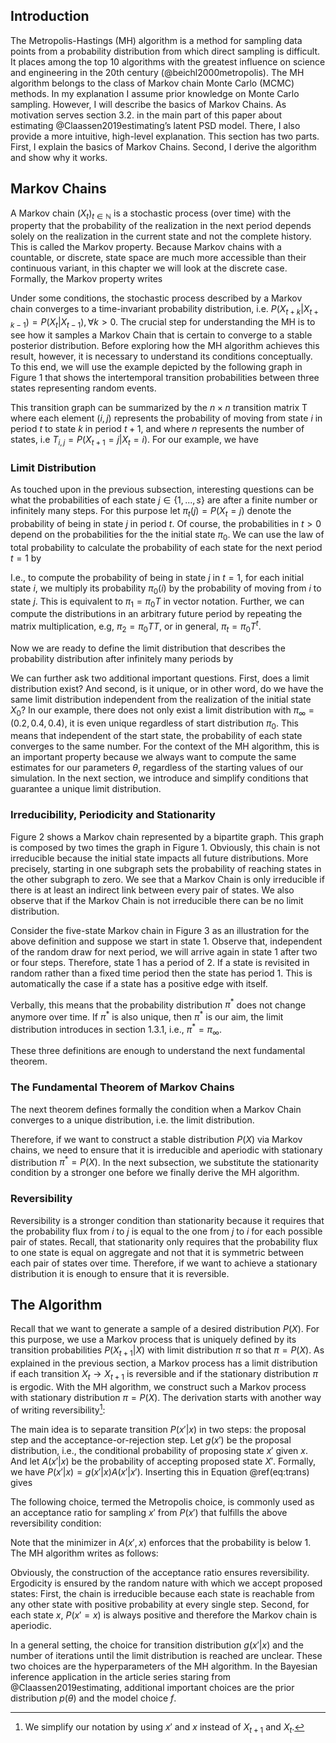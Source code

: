 ## Introduction

The Metropolis-Hastings (MH) algorithm is a method for sampling data points from a probability distribution from which direct sampling is difficult. It places among the top 10 algorithms with the greatest influence on science and engineering in the 20th century (@beichl2000metropolis). The MH algorithm belongs to the class of Markov chain Monte Carlo (MCMC) methods. In my explanation I assume prior knowledge on Monte Carlo sampling. However, I will describe the basics of Markov Chains. As motivation serves section 3.2. in the main part of this paper about estimating @Claassen2019estimating's latent PSD model. There, I also provide a more intuitive, high-level explanation. This section has two parts. First, I explain the basics of Markov Chains. Second, I derive the algorithm and show why it works.

## Markov Chains

A Markov chain $(X_t)_{t \in \mathbb{N}}$ is a stochastic process (over time) with the property that the probability of the realization in the next period depends solely on the realization in the current state and not the complete history. This is called the Markov property. Because Markov chains with a countable, or discrete, state space are much more accessible than their continuous variant, in this chapter we will look at the discrete case. Formally, the Markov property writes

\begin{equation}
(\#eq:markov-property)
P(X_{t+1} |X_{t}, X_{t-1}, ..., X_{0}) = P(X_{t+1} |X_{t}).
\end{equation}

\noindent
Under some conditions, the stochastic process described by a Markov chain converges to a time-invariant probability distribution, i.e. $P(X_{t+k} |X_{t+k-1}) = P(X_{t} |X_{t-1}), \forall k>0$. The crucial step for understanding the MH is to see how it samples a Markov Chain that is certain to converge to a stable posterior distribution. Before exploring how the MH algorithm achieves this result, however, it is necessary to understand its conditions conceptually. To this end, we will use the example depicted by the following graph in Figure 1 that shows the intertemporal transition probabilities between three states representing random events.


\begin{figure}[H]
(\#fig:ex1)


\centering

\begin{tikzpicture}[->,shorten >=1pt,auto,node distance=4cm,
                thick,main node/.style={circle,draw,font=\Large\bfseries}]

  \node[main node] (2) {2};
  \node[main node] (1) [below left of=2] {1};
  \node[main node] (3) [below right of=2] {3};

  \path
    (2) edge [loop above] node {0.1} (2)
        edge [bend left] node {0.9} (3)
    (1) edge [bend left] node {1} (2)
    (3) edge [bend left] node {0.6} (1)
        edge [bend left] node {0.4} (2);      
\end{tikzpicture}

\caption{Transition Graph for Markov Chain with 3 states.}
\end{figure}

\noindent
This transition graph can be summarized by the $n \times n$ transition matrix T where each element $(i,j)$ represents the probability of moving from state $i$ in period $t$ to state $k$ in period $t+1$, and where $n$ represents the number of states, i.e $T_{i,j} = P(X_{t+1}=j | X_t = i)$. For our example, we have

\begin{equation}
(\#eq:transition-matrix)
T=
\begin{pmatrix}
0 & 1 & 0\\
0 & 0.1 & 0.9\\
0.6 & 0.4 & 0
\end{pmatrix}
.
\end{equation}

### Limit Distribution

As touched upon in the previous subsection, interesting questions can be what the probabilities of each state $j \in \{1, ..., s\}$ are after a finite number or infinitely many steps. For this purpose let $\pi_t (j) = P(X_t = j)$ denote the probability of being in state $j$ in period $t$. Of course, the probabilities in $t>0$ depend on the probabilities for the  the initial state $\pi_0$. We can use the law of total probability to calculate the probability of each state for the next period $t=1$ by 

\begin{equation}
(\#eq:tot-prob)
P(X_1 = j) = \sum_{i=1}^{3} P(X_1 = j | X_0 = i) \pi_0(i).
\end{equation}

\noindent
I.e., to compute the probability of being in state $j$ in $t=1$, for each initial state $i$, we multiply its probability $\pi_0(i)$ by the probability of moving from $i$ to state $j$. This is equivalent to $\pi_1 = \pi_0 T$ in vector notation. Further, we can compute the distributions in an arbitrary future period by repeating the matrix multiplication, e.g, $\pi_2 = \pi_0 T T$, or in general, $\pi_t = \pi_0 T^t$.

Now we are ready to define the limit distribution that describes the probability distribution after infinitely many periods by

\begin{equation}
(\#eq:lim-dist)
\pi_{\infty} = lim_{t \rightarrow \infty} \pi_t = lim_{t \rightarrow \infty} \pi_0 T^t.
\end{equation}

\noindent
We can further ask two additional important questions. First, does a limit distribution exist? And second, is it unique, or in other word, do we have the same limit distribution independent from the realization of the initial state $X_0$? In our example, there does not only exist a limit distribution with $\pi_{\infty} = (0.2, 0.4, 0.4)$, it is even unique regardless of start distribution $\pi_0$. This means that independent of the start state, the probability of each state converges to the same number. For the context of the MH algorithm, this is an important property because we always want to compute the same estimates for our parameters $\theta$, regardless of the starting values of our simulation. In the next section, we introduce and simplify conditions that guarantee a unique limit distribution.

### Irreducibility, Periodicity and Stationarity

\begin{definition}
A Markov chain is called \textit{irreducible} if each state is reachable from any other state in a finite number of steps.
\end{definition}

\noindent
Figure 2 shows a Markov chain represented by a bipartite graph. This graph is composed by two times the graph in Figure 1. Obviously, this chain is not irreducible because the initial state impacts all future distributions. More precisely, starting in one subgraph sets the probability of reaching states in the other subgraph to zero. We see that a Markov Chain is only irreducible if there is at least an indirect link between every pair of states. We also observe that if the Markov Chain is not irreducible there can be no limit distribution.

\begin{figure}[H]
\label{fig:ex2}
\centering

\begin{tikzpicture}[->,shorten >=1pt,auto,node distance=3cm,thick,main node/.style={circle,draw,font=\Large\bfseries}]

  \node[main node] (2) {2};
  \node[main node] (1) [below left of=2] {1};
  \node[main node] (3) [below right of=2] {3};
  \node[main node] (4) [right of=3]{4};
  \node[main node] (5) [above right of=4] {5};
  \node[main node] (6) [below right of=5] {6};


  \path
    (2) edge [loop above] node {0.1} (2)
        edge [bend left] node {0.9} (3)
    (1) edge [bend left] node {1} (2)
    (3) edge [bend left] node {0.6} (1)
        edge [bend left] node {0.4} (2)
    (5) edge [loop above] node {0.1} (5)
        edge [bend left] node {0.9} (6)
    (4) edge [bend left] node {1} (5)
    (6) edge [bend left] node {0.6} (4)
        edge [bend left] node {0.4} (5); 
\end{tikzpicture}

\caption{Transition Graph for Irreducible Markov Chain.}

\end{figure}


\begin{definition}
A state $i$ has a period $k$ if the greatest common denominator of possible revisits is $k$. A Markov chain is \textit{aperiodic} if the period of all its states is 1.
\end{definition}

\noindent
Consider the five-state Markov chain in Figure 3 as an illustration for the above definition and suppose we start in state 1. Observe that, independent of the random draw for next period, we will arrive again in state 1 after two or four steps. Therefore, state 1 has a period of 2. If a state is revisited in random rather than a fixed time period then the state has period 1. This is automatically the case if a state has a positive edge with itself.

\begin{figure}[H]
\label{fig:ex3}
\centering

\begin{tikzpicture}[->,shorten >=1pt,auto,node distance=3cm,thick,main node/.style={circle,draw,font=\Large\bfseries}]
  
  
  	\node[main node] (1) {1}; 
  	\node[main node] (2) [right of=1] {2};
  	\node[main node] (3) [below of=1] {3};
  	\node[main node] (4) [left of=1] {4}; 	
  	\node[main node] (5) [left of=4] {5}; 	


   \path
    (1) edge [bend left] node {1/3} (2)
    (1) edge [bend left] node[right] {1/3} (3)
    (1) edge [bend left] node {1/3} (4)

    
    (2) edge [bend left] node {1} (1)
    
    (3) edge [bend left] node {1} (1)
    
    (4) edge [bend left] node {1} (5)
    (5) edge [bend left] node {1} (4)
    (4) edge [bend left] node {1} (1);



  \end{tikzpicture}
  
  \caption{Markov Chain with 2-periodic State 1}

\end{figure}


\begin{definition}
$\pi^*$ is the \textit{stationary distribution} of a Markov Chain with Transition matrix T if $\pi^* = \pi^* T$ and $\pi^*$ is a probability vector.
\end{definition}

\noindent
Verbally, this means that the probability distribution $\pi^*$ does not change anymore over time. If $\pi^*$ is also unique, then $\pi^*$ is our aim, the limit distribution introduces in section 1.3.1, i.e., $\pi^*=\pi_{\infty}$.

These three definitions are enough to understand the next fundamental theorem.

### The Fundamental Theorem of Markov Chains

The next theorem defines formally the condition when a Markov Chain converges to a unique distribution, i.e. the limit distribution.

\begin{theorem} (Fundamental Theorem of Markov Chains)
If a Markov chain is irreducible and aperiodic (called ergodic) then it has a stationary distribution $\pi^*$ that is unique ($\lim_{t \rightarrow \infty} P(X_t = i) = \pi_i^*, \forall i$).
\end{theorem}

\noindent
Therefore, if we want to construct a stable distribution $P(X)$ via Markov chains, we need to ensure that it is irreducible and aperiodic with stationary distribution $\pi^*=P(X)$. In the next subsection, we substitute the stationarity condition by a stronger one before we finally derive the MH algorithm.

### Reversibility

\begin{definition}
A Markov chain is \textit{reversible} if there is a probability distribution $\pi$ over its states such that $\pi(i) T_{ij} = \pi(j)T_{j,i}, \forall i,j$ (reversibility condition).
\end{definition}

\begin{theorem}
A sufficient condition for distribution $\pi^*$ to be a stationary distribution of a Markov chain with transition matrix T is that it fullfills the reversibility condition.
\end{theorem}

\begin{proof}
$\sum_i \pi(i) T_{i,j} = \sum_i \pi(j) T_{j,i} = \pi(j) \sum_i  T_{j,i} = \pi(j) \implies \pi T = \pi$
\end{proof}

\noindent
Reversibility is a stronger condition than stationarity because it requires that the probability flux from $i$ to $j$ is equal to the one from $j$ to $i$ for each possible pair of states. Recall, that stationarity only requires that the probability flux to one state is equal on aggregate and not that it is symmetric between each pair of states over time. Therefore, if we want to achieve a stationary distribution it is enough to ensure that it is reversible.


## The Algorithm

Recall that we want to generate a sample of a desired distribution $P(X)$. For
this purpose, we use a Markov process that is uniquely defined by its transition probabilities
$P(X_{t+1}|X)$ with limit distribution $\pi$ so that $\pi=P(X)$. As explained in the previous section, a Markov process has a limit distribution if each transition $X_t \rightarrow X_{t+1}$ is reversible and if the stationary distribution $\pi$ is ergodic. With the MH algorithm, we construct such a Markov process with stationary distribution $\pi=P(X)$. The derivation starts
with another way of writing reversibility^[We simplify our notation by using $x'$ and $x$ instead of $X_{t+1}$ and $X_t$.]:

\begin{equation}
P(x'|x)P(x) = P(x|x')P(x') \iff \frac{P(x'|x)}{P(x|x')} = \frac{P(x')}{P(x)}
(\#eq:trans)
\end{equation}

\noindent
The main idea is to separate transition $P(x'|x)$ in two steps: the proposal step
and the acceptance-or-rejection step. Let $g(x')$ be the proposal distribution, i.e., 
the conditional probability of proposing state $x'$ given $x$. And let $A(x'|x)$ be the probability of accepting proposed state $X'$. Formally, we have
$P(x'|x)=g(x'|x) A(x'|x')$. Inserting this in Equation \@ref(eq:trans) gives 

\begin{equation}
\frac{P(x')}{P(x)} = \frac{g(x'|x)A(x',x)}{g(x|x')A(x',x)} \iff \frac{A(x',x)}{A(x,x')} = \frac{P(x')}{P(x)}\frac{g(x|x')}{g(x'|x)}.
(\#eq:two-steps)
\end{equation}

\noindent
The following choice, termed the Metropolis choice, is commonly used as an acceptance ratio for sampling $x'$ from $P(x')$ that fulfills the above reversibility condition:

\begin{equation}
A(x',x) = \text{min}\left( 1, \frac{P(x')}{P(x)}\frac{g(x|x')}{g(x'|x)} \right)
(\#eq:Metropolis-choice)
\end{equation}

\noindent
Note that the minimizer in $A(x',x)$ enforces that the probability is below 1. The MH algorithm writes as follows:


\begin{algorithm}[H]
\caption{Metropolis-Hastings algorithm}
\begin{algorithmic}
\State {Initialize $X_0$}

        \For{$t \gets 0$ to $T-1$} 
          \State {Draw $u \sim \mathcal{U}_{[0,1]}$}
          \State {Draw candidate $X^* \sim P(X^*|X_{t-1})$}
          \If{$u < \text{min}\{1, \frac{p(X^*)g(X_t|X^*)}{p(X_t)g(X^*|X_t)}\}$} 
              \State $X_{t+1} \gets X^*$
          \Else
              \State $X_{t+1} \gets X_t$
\EndIf 
        \EndFor   
\end{algorithmic}
\end{algorithm}

\noindent
Obviously, the construction of the acceptance ratio ensures reversibility. Ergodicity is ensured by the random nature with which we accept proposed states: First, the chain is irreducible because each state is reachable from any other state with positive probability at every single step. Second, for each state $x$, $P(x'=x)$ is always positive and therefore the Markov chain is aperiodic.

In a general setting, the choice for transition distribution $g(x'|x)$ and the number of iterations until the limit distribution is reached are unclear. These two choices are the hyperparameters of the MH algorithm. In the Bayesian inference application in the article series staring from @Claassen2019estimating, additional important choices are the prior distribution $p(\theta)$ and the model choice $f$.

